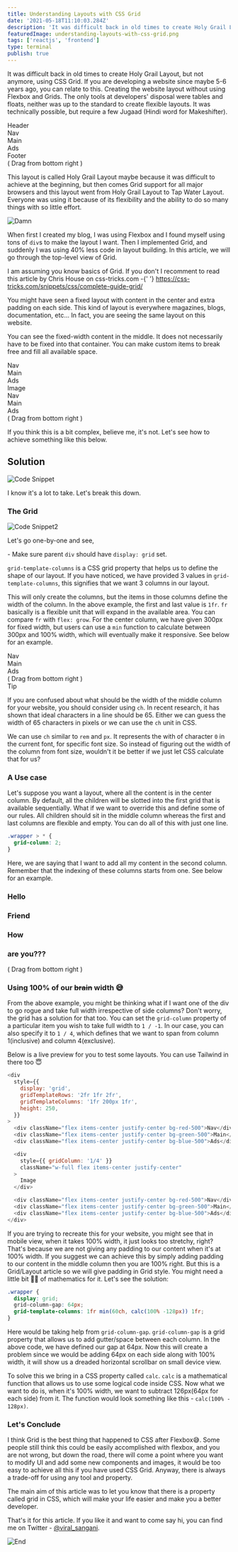 ```yaml
---
title: Understanding Layouts with CSS Grid
date: '2021-05-18T11:10:03.284Z'
description: 'It was difficult back in old times to create Holy Grail Layout, but not anymore, using CSS Grid.'
featuredImage: understanding-layouts-with-css-grid.png
tags: ['reactjs', 'frontend']
type: terminal
publish: true
---
```


It was difficult back in old times to create <Sparkles>Holy Grail Layout</Sparkles>, but not anymore, using CSS Grid. If you are developing a website since maybe 5-6 years ago, you can relate to this. Creating the website layout without using Flexbox and Grids. The only tools at developers' disposal were tables and floats, neither was up to the standard to create flexible layouts. It was technically possible, but require a few <Special>Jugaad</Special> (Hindi word for Makeshifter).

<div className="flex flex-col items-center justify-center">
  <div className="blog1-container w-full md:w-4/6 lg:w-4/6">
    <div className="blog1-wrapper">
      <div className="header">Header</div>
      <div className="nav">Nav</div>
      <div className="main">Main</div>
      <div className="ads">Ads</div>
      <div className="footer">Footer</div>
    </div>
  </div>
  <span className="text-sm text-light-primary dark:text-dark-primary py-2">
    ( Drag from bottom right )
  </span>
</div>

This layout is called <Special>Holy Grail Layout</Special> maybe because it was difficult to achieve at the beginning, but then comes Grid support for all major browsers and this layout went from <Special>Holy Grail Layout</Special> to <Special>Tap Water Layout</Special>. Everyone was using it because of its flexibility and the ability to do so many things with so little effort.

![Damn](https://i.giphy.com/media/26FPqAHtgCBzKG9mo/giphy.webp)

When first I created my blog, I was using Flexbox and I found myself using tons of `div`s to make the layout I want. Then I implemented Grid, and suddenly I was using 40% less code in layout building. In this article, we will go through the top-level view of Grid.

<Note>
  I am assuming you know basics of Grid. If you don't I recomment to read this
  article by Chris House on css-tricks.com -{' '}
  <a href="https://css-tricks.com/snippets/css/complete-guide-grid/">
    https://css-tricks.com/snippets/css/complete-guide-grid/
  </a>
</Note>

You might have seen a fixed layout with content in the center and extra padding on each side. This kind of layout is everywhere magazines, blogs, documentation, etc... In fact, you are seeing the same layout on this website.

<!-- TODO: IMAGE HERE -->

You can see the fixed-width content in the middle. It does not necessarily have to be fixed into that container. You can make custom items to break free and fill all available space.

<div className="flex flex-col items-center justify-center">
  <div className="blog1-container w-full md:w-4/6 lg:w-4/6">
    <div className="blog1-wrapper" style={{ gridTemplateRows: '2fr 1fr 2fr' }}>
      <div className="nav">Nav</div>
      <div className="main">Main</div>
      <div className="ads">Ads</div>
      <div className="image">Image</div>
      <div className="nav">Nav</div>
      <div className="main">Main</div>
      <div className="ads">Ads</div>
    </div>
  </div>
  <span className="text-sm text-light-primary dark:text-dark-primary py-2">
    ( Drag from bottom right )
  </span>
</div>

If you think this is a bit complex, believe me, it's not. Let's see how to achieve something like this below.

## Solution

![Code Snippet](snippet-1.png)

I know it's a lot to take. Let's break this down.

### The Grid

![Code Snippet2](snippet-2-.png)

Let's go one-by-one and see,

<Note>- Make sure parent `div` should have `display: grid` set.</Note>

`grid-template-columns` is a CSS grid property that helps us to define the shape of our layout. If you have noticed, we have provided 3 values in `grid-template-columns`, this signifies that we want 3 columns in our layout.

This will only create the columns, but the items in those columns define the width of the column. In the above example, the first and last value is `1fr`. `fr` basically is a flexible unit that will expand in the available area. You can compare `fr` with `flex: grow`. For the center column, we have given 300px for fixed width, but users can use a `min` function to calculate between 300px and 100% width, which will eventually make it responsive. See below for an example.

<div className="flex flex-col items-center justify-center">
  <div
    className="blog1-container w-full md:w-4/6 lg:w-4/6"
    style={{
      height: 200,
      minWidth: 10,
      resize: 'horizontal',
    }}
  >
    <div
      className="blog1-wrapper"
      style={{
        gridTemplateRows: '1fr',
        gridTemplateColumns: '1fr min(300px, 100%) 1fr',
      }}
    >
      <div className="nav">Nav</div>
      <div className="main">Main</div>
      <div className="ads">Ads</div>
    </div>
  </div>
  <span className="text-sm text-light-primary dark:text-dark-primary py-2">
    ( Drag from bottom right )
  </span>
</div>

<Note>
<Special>Tip</Special>

If you are confused about what should be the width of the middle column for your website, you should consider using `ch`. In recent research, it has shown that ideal characters in a line should be 65. Either we can guess the width of 65 characters in pixels or we can use the `ch` unit in CSS.

We can use `ch` similar to `rem` and `px`. It represents the with of character `0` in the current font, for specific font size. So instead of figuring out the width of the column from font size, wouldn't it be better if we just let CSS calculate that for us?

</Note>

### A Use case

Let's suppose you want a layout, where all the content is in the center column. By default, all the children will be slotted into the first grid that is available sequentially. What if we want to override this and define some of our rules. All children should sit in the middle column whereas the first and last columns are flexible and empty. You can do all of this with just one line.

```css
.wrapper > * {
  grid-column: 2;
}
```

Here, we are saying that I want to add all my content in the second column. <Special>Remember that the indexing of these columns starts from one.</Special> See below for an example.

<div className="flex flex-col items-center justify-center">
  <div
    className="blog1-container w-full md:w-4/6 lg:w-4/6"
    style={{
      height: 350,
      resize: 'horizontal',
    }}
  >
    <div
      className="blog1-wrapper"
      style={{
        gridTemplateRows: '1fr 2fr 1fr 1fr',
        gridTemplateColumns: '1fr min(300px, 100%) 1fr',
      }}
    >
      <div className="main"></div>
      <div className="nav">
        <h3>Hello</h3>
      </div>
      <div className="main"></div>
      <div className="main"></div>
      <div className="nav">
        <h3>Friend</h3>
      </div>
      <div className="main"></div>
      <div className="main"></div>
      <div className="nav">
        <h3>How</h3>
      </div>
      <div className="main"></div>
      <div className="main"></div>
      <div className="nav">
        <h3>are you???</h3>
      </div>
      <div className="main"></div>
    </div>
  </div>
  <span className="text-sm text-light-primary dark:text-dark-primary py-2">
    ( Drag from bottom right )
  </span>
</div>

### Using 100% of our ~~brain~~ width 😅

From the above example, you might be thinking what if I want one of the div to go rogue and take full width irrespective of side columns? Don't worry, the grid has a solution for that too.
You can set the `grid-column` property of a particular item you wish to take full width to `1 / -1`. In our case, you can also specify it to `1 / 4`, which defines that we want to span from column 1(inclusive) and column 4(exclusive).

Below is a live preview for you to test some layouts. You can use Tailwind in there too 😇

```js live=true
<div
  style={{
    display: 'grid',
    gridTemplateRows: '2fr 1fr 2fr',
    gridTemplateColumns: '1fr 200px 1fr',
    height: 250,
  }}
>
  <div className="flex items-center justify-center bg-red-500">Nav</div>
  <div className="flex items-center justify-center bg-green-500">Main</div>
  <div className="flex items-center justify-center bg-blue-500">Ads</div>

  <div
    style={{ gridColumn: '1/4' }}
    className="w-full flex items-center justify-center"
  >
    Image
  </div>

  <div className="flex items-center justify-center bg-red-500">Nav</div>
  <div className="flex items-center justify-center bg-green-500">Main</div>
  <div className="flex items-center justify-center bg-blue-500">Ads</div>
</div>
```

If you are trying to recreate this for your website, you might see that in mobile view, when it takes 100% width, it just looks too stretchy, right? That's because we are not giving any padding to our content when it's at 100% width. If you suggest we can achieve this by simply adding padding to our content in the middle column then you are 100% right. But this is a Grid/Layout article so we will give padding in Grid style. You might need a little bit 🤏🏻 of mathematics for it. Let's see the solution:

```css
.wrapper {
  display: grid;
  grid-column-gap: 64px;
  grid-template-columns: 1fr min(60ch, calc(100% -128px)) 1fr;
}
```

Here would be taking help from `grid-column-gap`. `grid-column-gap` is a grid property that allows us to add gutter/space between each column. In the above code, we have defined our gap at 64px. Now this will create a problem since we would be adding 64px on each side along with 100% width, it will show us a dreaded horizontal scrollbar on small device view.

To solve this we bring in a CSS property called `calc`. `calc` is a mathematical function that allows us to use some logical code inside CSS. Now what we want to do is, when it's 100% width, we want to subtract 126px(64px for each side) from it. The function would look something like this - `calc(100% - 128px)`.

### Let's Conclude

I think Grid is the best thing that happened to CSS after Flexbox😅. Some people still think this could be easily accomplished with flexbox, and you are not wrong, but down the road, there will come a point where you want to modify UI and add some new components and images, it would be too easy to achieve all this if you have used <Sparkles>CSS Grid.</Sparkles> Anyway, there is always a trade-off for using any tool and property.

The main aim of this article was to let you know that there is a property called grid in CSS, which will make your life easier and make you a better developer.

That's it for this article. If you like it and want to come say hi, you can find me on Twitter - [@viral_sangani](https://twitter.com/viral_sangani_).

![End](https://i.giphy.com/media/2gxvLAo2N5CYU/giphy.webp)
